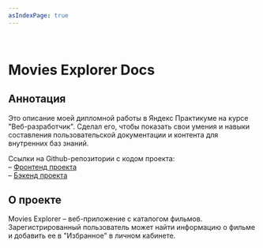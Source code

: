 ```yaml
---
asIndexPage: true
---
```


<br />

# Movies Explorer Docs

## Аннотация

Это описание моей дипломной работы в Яндекс Практикуме на курсе "Веб-разработчик". Сделал его, чтобы показать свои умения и навыки составления пользовательской документации и контента для внутренних баз знаний.

Ссылки на Github-репозитории с кодом проекта:  
– [Фронтенд проекта](https://github.com/pnrf/movies-explorer-frontend)  
– [Бэкенд проекта](https://github.com/pnrf/movies-explorer-api)  

## О проекте

Movies Explorer – веб-приложение с каталогом фильмов. Зарегистрированный пользователь может найти информацию о фильме и добавить ее в "Избранное" в личном кабинете. 

